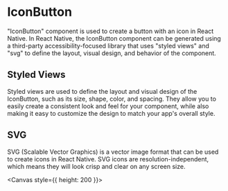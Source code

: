 
<Meta title="recipes/IconButton" />

# IconButton

"IconButton" component is used to create a button with an icon in React Native. In React Native, the IconButton component can be generated using a third-party accessibility-focused library that uses "styled views" and "svg" to define the layout, visual design, and behavior of the component.

## Styled Views

Styled views are used to define the layout and visual design of the IconButton, such as its size, shape, color, and spacing. They allow you to easily create a consistent look and feel for your component, while also making it easy to customize the design to match your app's overall style.

## SVG

SVG (Scalable Vector Graphics) is a vector image format that can be used to create icons in React Native. SVG icons are resolution-independent, which means they will look crisp and clear on any screen size.

<Canvas style={{ height: 200 }}>
  <Story id="recipes-stories-iconbutton--icon-button-story" />
</Canvas>
